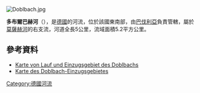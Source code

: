 [[Image:Doblbach.jpg|right]]
{{Coord|48|1|52.02|N|11|52|56.23|E|display=title}}

'''多布爾巴赫河'''（{{lang-de|Doblbach}}），是[[德國|德國]]的河流，位於該國東南部，由[[巴伐利亞|巴伐利亞]]負責管轄，屬於[[莫薩赫河_(阿特爾河支流)|莫薩赫河]]的右支流，河道全長5公里，流域面積5.2平方公里。

==參考資料==
* [http://geoportal.bayern.de/bayernatlas/?zoom=9&bgLayer=tk&Y=4491074.25&X=5319769.95&lang=de&topic=ba&catalogNodes=122 Karte von Lauf und Einzugsgebiet des Doblbachs] {{Wayback|url=http://geoportal.bayern.de/bayernatlas/?zoom=9&bgLayer=tk&Y=4491074.25&X=5319769.95&lang=de&topic=ba&catalogNodes=122 |date=20160130212148 }}
* [http://www.bis.bayern.de/bis/startWithParam.do?role=fgn&zoomToLayer=b1_ezg_06&zoomToColumn=KENNZAHL&zoomToObject='183422'&layers=-b6_ezg_01,-b5_ezg_02,-b4_ezg_03,-b3_ezg_04,-b2_ezg_05 Karte des Doblbach-Einzugsgebietes]{{Wayback|url=http://www.bis.bayern.de/bis/startWithParam.do?role=fgn&zoomToLayer=b1_ezg_06&zoomToColumn=KENNZAHL&zoomToObject=%27183422%27&layers=-b6_ezg_01%2C-b5_ezg_02%2C-b4_ezg_03%2C-b3_ezg_04%2C-b2_ezg_05 |date=20160131003143 }}

{{Germany-geo-stub}}
[[Category:德國河流|Category:德國河流]]